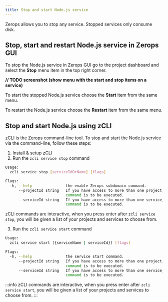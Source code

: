 ```yaml
---
title: Stop and start Node.js service
---
```


Zerops allows you to stop any service. Stopped services only consume disk.

## Stop, start and restart Node.js service in Zerops GUI
To stop the Node.js service in Zerops GUI go to the project dashboard and select the **Stop** menu item in the top right corner.

**// TODO screenshot (show menu with the start and stop items on a service)**

To start the stopped Node.js service choose the **Start** item from the same menu.

To restart the Node.js service choose the **Restart** item from the same menu.

## Stop and start Node.js using zCLI
zCLI is the Zerops command-line tool. To stop and start the Node.js service via the command-line, follow these steps:
1. [Install & setup zCLI](/references/cli)
2. Run the `zcli service stop` command  

```sh
Usage:
  zcli service stop [serviceIdOrName] [flags]

Flags:
  -h, --help               the enable Zerops subdomain command.
      --projectId string   If you have access to more than one project, you must specify the project ID for which the
                           command is to be executed.
      --serviceId string   If you have access to more than one service, you must specify the service ID for which the
                           command is to be executed.
```
zCLI commands are interactive, when you press enter after `zcli service stop`, you will be given a list of your projects and services to choose from.

3. Run the `zcli service start` command  
```sh
Usage:
  zcli service start [{serviceName | serviceId}] [flags]

Flags:
  -h, --help               the service start command.
      --projectId string   If you have access to more than one project, you must specify the project ID for which the
                           command is to be executed.
      --serviceId string   If you have access to more than one service, you must specify the service ID for which the
                           command is to be executed.
```
:::info
zCLI commands are interactive, when you press enter after `zcli service start`, you will be given a list of your projects and services to choose from.
:::
